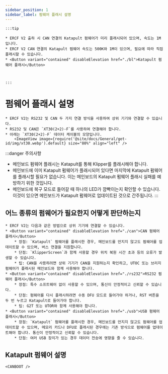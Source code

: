 ```yaml
---
sidebar_position: 1
sidebar_label: 펌웨어 플래시 설명
---
```





    :::tip

    * ERCF V2 출하 시 CAN 연결의 Katapult 펌웨어가 미리 플래시되어 있으며, 속도는 1M입니다.
    * ERCF V2 CAN 연결의 Katapult 펌웨어 속도는 500K와 1M이 있으며, 필요에 따라 직접 플래시할 수 있습니다.
    * <Button variant="contained" disableElevation href="./bl">Katapult 펌웨어 플래시</Button>



    :::

# 펌웨어 플래시 설명

    * ERCF V2는 RS232 및 CAN 두 가지 연결 방식을 사용하여 상위 기기와 연결할 수 있습니다.
    * RS232 및 CAN은 `XT30(2+2)-F`를 사용하여 연결해야 합니다.
    * 아래는 `XT30(2+2)-F` 데이터 케이블의 모양입니다.
        <ImageView image={require('@site/docs/General/get-id/img/xt30.webp').default} size="80%" align="left" />

:::danger 주의사항
* 메인보드 펌웨어 플래시는 Katapult를 통해 Klipper를 플래시해야 합니다.
* 메인보드에 이미 Katapult 펌웨어가 플래시되어 있다면 마지막에 Katapult 펌웨어를 플래시할 필요가 없습니다. 이는 메인보드의 Katapult 펌웨어 플래시 실패를 예방하기 위한 것입니다.
* 메인보드에 복구 모드로 들어갈 때 하나의 LED가 깜빡이는지 확인할 수 있습니다. 이것이 있으면 메인보드가 Katapult 펌웨어로 업데이트된 것으로 간주됩니다.
:::

## 어느 종류의 펌웨어가 필요한지 어떻게 판단하는지

    * ERCF V2는 다음과 같은 방법으로 상위 기기에 연결할 수 있습니다.
    * <Button variant="contained" disableElevation href="./can">CAN 펌웨어 플래시</Button>
        * 장점: `Katapult` 펌웨어를 플래시한 경우, 메인보드를 만지지 않고도 펌웨어를 업데이트할 수 있으며, 버스 연결을 지원합니다.
        * 단점: `KlipperScreen`과 함께 사용할 경우 위치 복원 시간 초과 등의 오류가 발생할 수 있습니다.
        * 팁: CAN을 사용하려면 상위 기기가 CAN을 지원하는지 확인하고, UTOC 또는 브리지 펌웨어가 플래시된 메인보드와 함께 사용해야 합니다.
    * <Button variant="contained" disableElevation href="./rs232">RS232 펌웨어 플래시</Button>
        * 장점: 특수 소프트웨어 없이 사용할 수 있으며, 통신이 안정적이고 신뢰할 수 있습니다.
        * 단점: 펌웨어를 다시 플래시하려면 수동 DFU 모드로 들어가야 하거나, RST 버튼을 두 번 누르고 Katapult로 들어가야 합니다.
        * 팁: G2T 또는 UTOR와 함께 사용해야 합니다.
    * <Button variant="contained" disableElevation href="./usb">USB 펌웨어 플래시</Button>
        * 장점: `Katapult` 펌웨어를 플래시한 경우, 메인보드를 만지지 않고도 펌웨어를 업데이트할 수 있으며, 메모리 카드나 DFU로 플래시된 경우에는 기존 방식으로 펌웨어를 업데이트해야 합니다. 통신이 안정적이고 신뢰할 수 있습니다.
        * 단점: 여러 USB 장치가 있는 경우 데이터 전송에 영향을 줄 수 있습니다.

## Katapult 펌웨어 설명

    <CANBOOT />